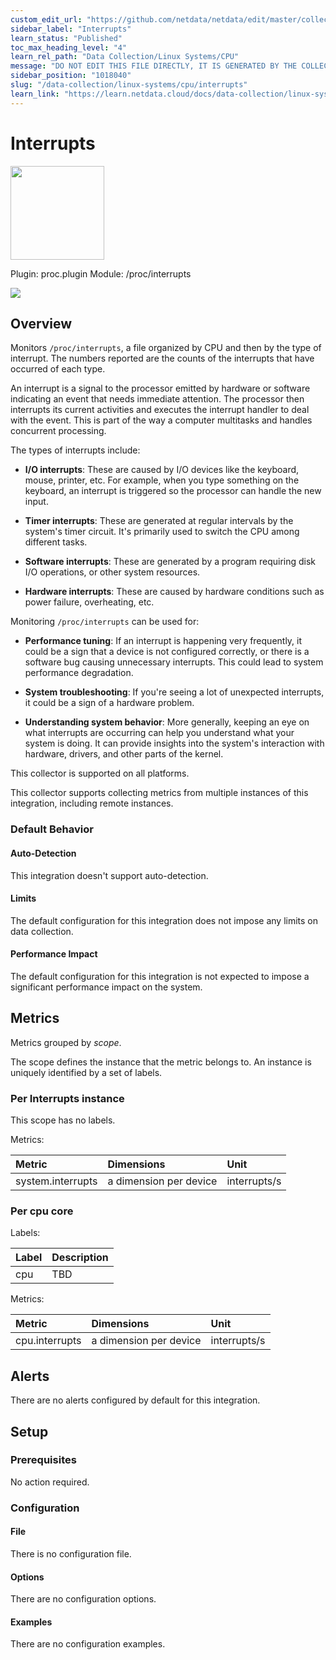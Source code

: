 ```yaml
---
custom_edit_url: "https://github.com/netdata/netdata/edit/master/collectors/proc.plugin/metadata.yaml"
sidebar_label: "Interrupts"
learn_status: "Published"
toc_max_heading_level: "4"
learn_rel_path: "Data Collection/Linux Systems/CPU"
message: "DO NOT EDIT THIS FILE DIRECTLY, IT IS GENERATED BY THE COLLECTOR'S metadata.yaml FILE"
sidebar_position: "1018040"
slug: "/data-collection/linux-systems/cpu/interrupts"
learn_link: "https://learn.netdata.cloud/docs/data-collection/linux-systems/cpu/interrupts"
---
```



# Interrupts


<img src="https://netdata.cloud/img/linuxserver.svg" width="150"/>


Plugin: proc.plugin
Module: /proc/interrupts

<img src="https://img.shields.io/badge/maintained%20by-Netdata-%2300ab44" />

## Overview

Monitors `/proc/interrupts`, a file organized by CPU and then by the type of interrupt.
The numbers reported are the counts of the interrupts that have occurred of each type.

An interrupt is a signal to the processor emitted by hardware or software indicating an event that needs
immediate attention. The processor then interrupts its current activities and executes the interrupt handler
to deal with the event. This is part of the way a computer multitasks and handles concurrent processing.

The types of interrupts include:

- **I/O interrupts**: These are caused by I/O devices like the keyboard, mouse, printer, etc. For example, when
  you type something on the keyboard, an interrupt is triggered so the processor can handle the new input.

- **Timer interrupts**: These are generated at regular intervals by the system's timer circuit. It's primarily
  used to switch the CPU among different tasks.

- **Software interrupts**: These are generated by a program requiring disk I/O operations, or other system resources.

- **Hardware interrupts**: These are caused by hardware conditions such as power failure, overheating, etc.

Monitoring `/proc/interrupts` can be used for:

- **Performance tuning**: If an interrupt is happening very frequently, it could be a sign that a device is not
  configured correctly, or there is a software bug causing unnecessary interrupts. This could lead to system
  performance degradation.

- **System troubleshooting**: If you're seeing a lot of unexpected interrupts, it could be a sign of a hardware problem.

- **Understanding system behavior**: More generally, keeping an eye on what interrupts are occurring can help you
  understand what your system is doing. It can provide insights into the system's interaction with hardware,
  drivers, and other parts of the kernel.




This collector is supported on all platforms.

This collector supports collecting metrics from multiple instances of this integration, including remote instances.


### Default Behavior

#### Auto-Detection

This integration doesn't support auto-detection.

#### Limits

The default configuration for this integration does not impose any limits on data collection.

#### Performance Impact

The default configuration for this integration is not expected to impose a significant performance impact on the system.


## Metrics

Metrics grouped by *scope*.

The scope defines the instance that the metric belongs to. An instance is uniquely identified by a set of labels.



### Per Interrupts instance



This scope has no labels.

Metrics:

| Metric | Dimensions | Unit |
|:------|:----------|:----|
| system.interrupts | a dimension per device | interrupts/s |

### Per cpu core



Labels:

| Label      | Description     |
|:-----------|:----------------|
| cpu | TBD |

Metrics:

| Metric | Dimensions | Unit |
|:------|:----------|:----|
| cpu.interrupts | a dimension per device | interrupts/s |



## Alerts

There are no alerts configured by default for this integration.


## Setup

### Prerequisites

No action required.

### Configuration

#### File

There is no configuration file.
#### Options



There are no configuration options.

#### Examples
There are no configuration examples.


